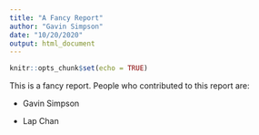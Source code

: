 ```yaml
---
title: "A Fancy Report"
author: "Gavin Simpson"
date: "10/20/2020"
output: html_document
---
```


```r
knitr::opts_chunk$set(echo = TRUE)
```

This is a fancy report. People who contributed to this report are:

* Gavin Simpson

* Lap Chan
